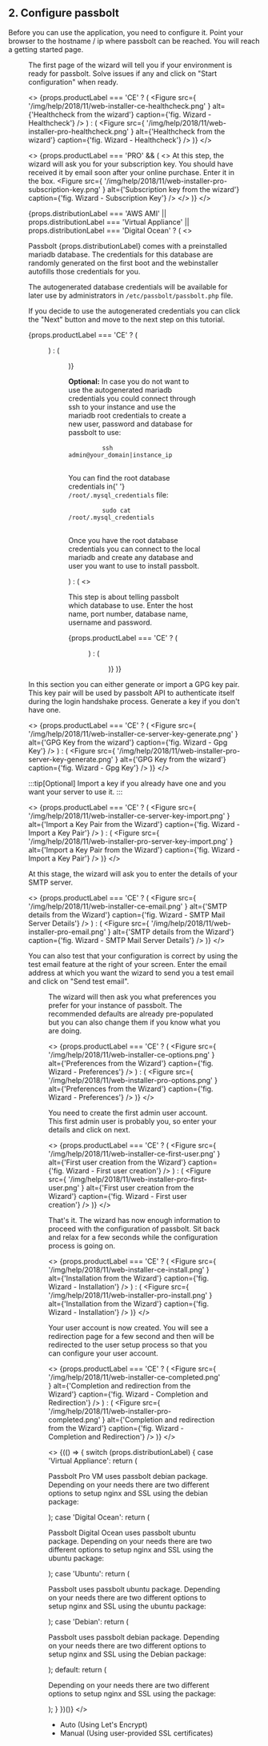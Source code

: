 
## 2. Configure passbolt

Before you can use the application, you need to configure it. Point your browser to the hostname / ip where passbolt
can be reached. You will reach a getting started page.

<Figure
  src="/img/help/2021/02/web-installer-getting-started.png"
  alt="Passbolt welcome page before configuration"
  caption="fig. Passbolt welcome page before configuration"
/>

<Counter chapter={2} resetCounter={true} title="Healthcheck" />

The first page of the wizard will tell you if your environment is ready for passbolt. Solve issues if any and click on
"Start configuration" when ready.

<>
  {props.productLabel === 'CE' ? (
    <Figure
      src={
        '/img/help/2018/11/web-installer-ce-healthcheck.png'
      }
      alt={'Healthcheck from the wizard'}
      caption={'fig. Wizard - Healthcheck'}
    />
  ) : (
    <Figure
      src={
        '/img/help/2018/11/web-installer-pro-healthcheck.png'
      }
      alt={'Healthcheck from the wizard'}
      caption={'fig. Wizard - Healthcheck'}
    />
  )}
</>

<>
  {props.productLabel === 'PRO' && (
    <>
      <Counter chapter={2} title="Subscription Key" />
      <span>
        At this step, the wizard will ask you for your subscription key. You
        should have received it by email soon after your online purchase. Enter
        it in the box.
      </span>
      <Figure
        src={
          '/img/help/2018/11/web-installer-pro-subscription-key.png'
        }
        alt={'Subscription key from the wizard'}
        caption={'fig. Wizard - Subscription Key'}
      />
    </>
  )}
</>

<div>
  {props.distributionLabel === 'AWS AMI' ||
  props.distributionLabel === 'Virtual Appliance' ||
  props.distributionLabel === 'Digital Ocean' ? (
    <>
      <Counter chapter={2} title="Database" />
      <p>
        Passbolt {props.distributionLabel} comes with a preinstalled mariadb
        database. The credentials for this database are randomly generated on
        the first boot and the webinstaller autofills those credentials for you.
      </p>
      <p>
        The autogenerated database credentials will be available for later use
        by administrators in <code>/etc/passbolt/passbolt.php</code> file.
      </p>
      <p>
        If you decide to use the autogenerated credentials you can click the
        "Next" button and move to the next step on this tutorial.
      </p>
      {props.productLabel === 'CE' ? (
        <Figure
          src={
            '/img/help/2021/02/web-installer-ce-database.png'
          }
          alt={'Database from the wizard'}
          caption={'fig. Wizard - Database'}
        />
      ) : (
        <Figure
          src={
            '/img/help/2021/02/web-installer-pro-database.png'
          }
          alt={'Database from the wizard'}
          caption={'fig. Wizard - Database'}
        />
      )}
      <p>
        <b>Optional:</b> In case you do not want to use the autogenerated
        mariadb credentials you could connect through ssh to your instance and
        use the mariadb root credentials to create a new user, password and
        database for passbolt to use:
      </p>
      <pre>
        <code className="language-bash">ssh admin@your_domain|instance_ip</code>
      </pre>
      <p>
        You can find the root database credentials in{' '}
        <code>/root/.mysql_credentials</code> file:
      </p>
      <pre>
        <code className="language-bash">sudo cat /root/.mysql_credentials</code>
      </pre>
      <p>
        Once you have the root database credentials you can connect to the local
        mariadb and create any database and user you want to use to install
        passbolt.
      </p>
    </>
  ) : (
    <>
      <Counter chapter={2} title="Database" />
      <p>
        This step is about telling passbolt which database to use. Enter the
        host name, port number, database name, username and password.
      </p>
      {props.productLabel === 'CE' ? (
        <Figure
          src={
            '/img/help/2021/02/web-installer-ce-database.png'
          }
          alt={'Database from the wizard'}
          caption={'fig. Wizard - Database'}
        />
      ) : (
        <Figure
          src={
            '/img/help/2021/02/web-installer-pro-database.png'
          }
          alt={'Database from the wizard'}
          caption={'fig. Wizard - Database'}
        />
      )}
    </>
  )}
</div>

<Counter chapter={2} title="GPG Key" />

In this section you can either generate or import a GPG key pair. This key pair will be used by passbolt API to authenticate itself during the login handshake process.
Generate a key if you don't have one.

<>
  {props.productLabel === 'CE' ? (
    <Figure
      src={
        '/img/help/2018/11/web-installer-ce-server-key-generate.png'
      }
      alt={'GPG Key from the wizard'}
      caption={'fig. Wizard - Gpg Key'}
    />
  ) : (
    <Figure
      src={
        '/img/help/2018/11/web-installer-pro-server-key-generate.png'
      }
      alt={'GPG Key from the wizard'}
      caption={'fig. Wizard - Gpg Key'}
    />
  )}
</>

:::tip[Optional]
Import a key if you already have one and you want your server to use it.
:::

<GpgKeyGeneration />

<>
  {props.productLabel === 'CE' ? (
    <Figure
      src={
        '/img/help/2018/11/web-installer-ce-server-key-import.png'
      }
      alt={'Import a Key Pair from the Wizard'}
      caption={'fig. Wizard - Import a Key Pair'}
    />
  ) : (
    <Figure
      src={
        '/img/help/2018/11/web-installer-pro-server-key-import.png'
      }
      alt={'Import a Key Pair from the Wizard'}
      caption={'fig. Wizard - Import a Key Pair'}
    />
  )}
</>

<Counter chapter={2} title="Mail Server (SMTP)" />

At this stage, the wizard will ask you to enter the details of your SMTP server.

<>
  {props.productLabel === 'CE' ? (
    <Figure
      src={
        '/img/help/2018/11/web-installer-ce-email.png'
      }
      alt={'SMTP details from the Wizard'}
      caption={'fig. Wizard -  SMTP Mail Server Details'}
    />
  ) : (
    <Figure
      src={
        '/img/help/2018/11/web-installer-pro-email.png'
      }
      alt={'SMTP details from the Wizard'}
      caption={'fig. Wizard - SMTP Mail Server Details'}
    />
  )}
</>

You can also test that your configuration is correct by using the test email feature at the right of your screen. Enter the email address at which you want the wizard to send you a test email and click on "Send test email".

<Figure
  src={
    '/img/help/2018/04/wizard-test-email.png'
  }
  alt={'Test smtp settings from the Wizard'}
  caption={'fig. Wizard - Test SMTP Settings'}
  size={{ width: '512px', height: 'auto' }}
/>

<Counter chapter={2} title="Preferences" />

The wizard will then ask you what preferences you prefer for your instance of passbolt. The recommended defaults are already pre-populated but you can also change them if you know what you are doing.

<>
  {props.productLabel === 'CE' ? (
    <Figure
      src={
        '/img/help/2018/11/web-installer-ce-options.png'
      }
      alt={'Preferences from the Wizard'}
      caption={'fig. Wizard -  Preferences'}
    />
  ) : (
    <Figure
      src={
        '/img/help/2018/11/web-installer-pro-options.png'
      }
      alt={'Preferences from the Wizard'}
      caption={'fig. Wizard - Preferences'}
    />
  )}
</>

<Counter chapter={2} title="First User Creation" />

You need to create the first admin user account. This first admin user is probably you, so enter your details and click on next.

<>
  {props.productLabel === 'CE' ? (
    <Figure
      src={
        '/img/help/2018/11/web-installer-ce-first-user.png'
      }
      alt={'First user creation from the Wizard'}
      caption={'fig. Wizard -  First user creation'}
    />
  ) : (
    <Figure
      src={
        '/img/help/2018/11/web-installer-pro-first-user.png'
      }
      alt={'First user creation from the Wizard'}
      caption={'fig. Wizard - First user creation'}
    />
  )}
</>

<Counter chapter={2} title="Installation" />

That's it. The wizard has now enough information to proceed with the configuration of passbolt. Sit back and relax for a few seconds while the configuration process is going on.

<>
  {props.productLabel === 'CE' ? (
    <Figure
      src={
        '/img/help/2018/11/web-installer-ce-install.png'
      }
      alt={'Installation from the Wizard'}
      caption={'fig. Wizard -  Installation'}
    />
  ) : (
    <Figure
      src={
        '/img/help/2018/11/web-installer-pro-install.png'
      }
      alt={'Installation from the Wizard'}
      caption={'fig. Wizard - Installation'}
    />
  )}
</>

Your user account is now created. You will see a redirection page for a few second and then will be redirected to the user setup process so that you can configure your user account.

<>
  {props.productLabel === 'CE' ? (
    <Figure
      src={
        '/img/help/2018/11/web-installer-ce-completed.png'
      }
      alt={'Completion and redirection from the Wizard'}
      caption={'fig. Wizard -  Completion and Redirection'}
    />
  ) : (
    <Figure
      src={
        '/img/help/2018/11/web-installer-pro-completed.png'
      }
      alt={'Completion and redirection from the Wizard'}
      caption={'fig. Wizard - Completion and Redirection'}
    />
  )}
</>
<Counter chapter={2} title="HTTPS setup process" />

  <>
    {(() => {
      switch (props.distributionLabel) {
        case 'Virtual Appliance':
          return (
            <p>Passbolt Pro VM uses passbolt debian package. Depending on your needs there are two different options to setup nginx and SSL using the debian package:</p>
          );
        case 'Digital Ocean':
          return (
            <p>Passbolt Digital Ocean uses passbolt ubuntu package. Depending on your needs there are two different options to setup nginx and SSL using the ubuntu package:</p>
          );
        case 'Ubuntu':
          return (
            <p>Passbolt uses passbolt ubuntu package. Depending on your needs there are two different options to setup nginx and SSL using the ubuntu package:</p>
          );
        case 'Debian':
          return (
            <p>Passbolt uses passbolt debian package. Depending on your needs there are two different options to setup nginx and SSL using the Debian package:</p>
          );
        default:
          return (
            <p>Depending on your needs there are two different options to setup nginx and SSL using the package:</p>
          );
      }
    })()}
  </>


<div>
    <ul>
        <li>
            <Link to={`/docs/hosting/configure/https/${props.productLabel.toLowerCase()}/debian-auto/`}>
              Auto (Using Let's Encrypt)
            </Link>
        </li>
        <li>
            <Link to={`/docs/hosting/configure/https/${props.productLabel.toLowerCase()}/debian-manual`}>
              Manual (Using user-provided SSL certificates)
            </Link>
        </li>
    </ul>
</div>
